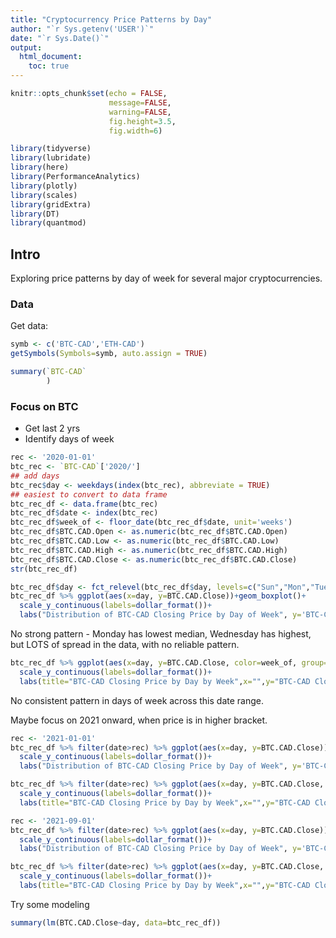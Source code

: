 ```yaml
---
title: "Cryptocurrency Price Patterns by Day"
author: "`r Sys.getenv('USER')`"
date: "`r Sys.Date()`"
output: 
  html_document:
    toc: true
---
```


```r
knitr::opts_chunk$set(echo = FALSE,
                      message=FALSE,
                      warning=FALSE,
                      fig.height=3.5,
                      fig.width=6)

library(tidyverse)
library(lubridate)
library(here)
library(PerformanceAnalytics)
library(plotly)
library(scales)
library(gridExtra)
library(DT)
library(quantmod)

```

## Intro 

Exploring price patterns by day of week for several major cryptocurrencies.

### Data

Get data:

```r
symb <- c('BTC-CAD','ETH-CAD')
getSymbols(Symbols=symb, auto.assign = TRUE)

```

```r
summary(`BTC-CAD`
        )
```


### Focus on BTC

* Get last 2 yrs
* Identify days of week

```r
rec <- '2020-01-01'
btc_rec <- `BTC-CAD`['2020/']
## add days
btc_rec$day <- weekdays(index(btc_rec), abbreviate = TRUE)
## easiest to convert to data frame
btc_rec_df <- data.frame(btc_rec)
btc_rec_df$date <- index(btc_rec)
btc_rec_df$week_of <- floor_date(btc_rec_df$date, unit='weeks')
btc_rec_df$BTC.CAD.Open <- as.numeric(btc_rec_df$BTC.CAD.Open)
btc_rec_df$BTC.CAD.Low <- as.numeric(btc_rec_df$BTC.CAD.Low)
btc_rec_df$BTC.CAD.High <- as.numeric(btc_rec_df$BTC.CAD.High)
btc_rec_df$BTC.CAD.Close <- as.numeric(btc_rec_df$BTC.CAD.Close)
str(btc_rec_df)
```

```r
btc_rec_df$day <- fct_relevel(btc_rec_df$day, levels=c("Sun","Mon","Tue","Wed","Thu","Fri","Sat"))
btc_rec_df %>% ggplot(aes(x=day, y=BTC.CAD.Close))+geom_boxplot()+
  scale_y_continuous(labels=dollar_format())+
  labs("Distribution of BTC-CAD Closing Price by Day of Week", y='BTC-CAD Close', x="")
```

No strong pattern - Monday has lowest median, Wednesday has highest, but LOTS of spread in the data, with no reliable pattern.

```r
btc_rec_df %>% ggplot(aes(x=day, y=BTC.CAD.Close, color=week_of, group=week_of))+geom_line()+
  scale_y_continuous(labels=dollar_format())+
  labs(title="BTC-CAD Closing Price by Day by Week",x="",y="BTC-CAD Close")

```

No consistent pattern in days of week across this date range.

Maybe focus on 2021 onward, when price is in higher bracket.

```r
rec <- '2021-01-01' 
btc_rec_df %>% filter(date>rec) %>% ggplot(aes(x=day, y=BTC.CAD.Close))+geom_boxplot()+
  scale_y_continuous(labels=dollar_format())+
  labs("Distribution of BTC-CAD Closing Price by Day of Week", y='BTC-CAD Close', x="")
```

```r
btc_rec_df %>% filter(date>rec) %>% ggplot(aes(x=day, y=BTC.CAD.Close, color=week_of, group=week_of))+geom_line()+
  scale_y_continuous(labels=dollar_format())+
  labs(title="BTC-CAD Closing Price by Day by Week",x="",y="BTC-CAD Close")
```

```r
rec <- '2021-09-01'
btc_rec_df %>% filter(date>rec) %>% ggplot(aes(x=day, y=BTC.CAD.Close))+geom_boxplot()+
  scale_y_continuous(labels=dollar_format())+
  labs("Distribution of BTC-CAD Closing Price by Day of Week", y='BTC-CAD Close', x="")
```

```r
btc_rec_df %>% filter(date>rec) %>% ggplot(aes(x=day, y=BTC.CAD.Close, color=week_of, group=week_of))+geom_line()+
  scale_y_continuous(labels=dollar_format())+
  labs(title="BTC-CAD Closing Price by Day by Week",x="",y="BTC-CAD Close")
```

Try some modeling

```r
summary(lm(BTC.CAD.Close~day, data=btc_rec_df))
```

